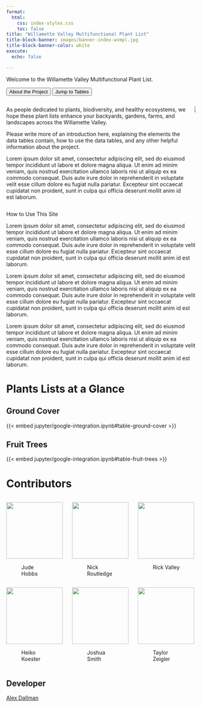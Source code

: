 ```yaml
---
format:
  html:
    css: index-styles.css
    toc: false
title: "Willamette Valley Multifunctional Plant List"
title-block-banner: images/banner-index-wvmpl.jpg
title-block-banner-color: white
execute:
  echo: false

---
```

<intro-font-style>  Welcome to the Willamette Valley Multifunctional Plant List.</intro-font-style>

<!--Buttons -->
::: {.added-space}
:::{.flex-container}
<a href="about.qmd">
<button type="button" class="btn btn-primary">About the Project</button></a>
<a href="#plant-tables"><button type="button" class="btn btn-outline-primary">Jump to Tables</button></a>

:::
:::
<!-- end buttons -->


<!-- First set of columns -->
::: {.columns}
::: {.column}
As people dedicated to plants, biodiversity, and healthy ecosystems, we hope these plant lists enhance your backyards, gardens, farms, and landscapes across the Willamette Valley.

Please write more of an introduction here, explaining the elements the data tables contain, how to use the data tables, and any other helpful information about the project.

Lorem ipsum dolor sit amet, consectetur adipiscing elit, sed do eiusmod tempor incididunt ut labore et dolore magna aliqua. Ut enim ad minim veniam, quis nostrud exercitation ullamco laboris nisi ut aliquip ex ea commodo consequat. Duis aute irure dolor in reprehenderit in voluptate velit esse cillum dolore eu fugiat nulla pariatur. Excepteur sint occaecat cupidatat non proident, sunt in culpa qui officia deserunt mollit anim id est laborum.

:::
::: {.column}
![](images\index-apples.jpg)
:::
:::
<!-- end first section -->


<!-- Second section -->
::: {.full-width-background}
::: {.content-container}
::: {.content-container-center}
 <h1-modified> How to Use This Site</h1-modified>

:::

Lorem ipsum dolor sit amet, consectetur adipiscing elit, sed do eiusmod tempor incididunt ut labore et dolore magna aliqua. Ut enim ad minim veniam, quis nostrud exercitation ullamco laboris nisi ut aliquip ex ea commodo consequat. Duis aute irure dolor in reprehenderit in voluptate velit esse cillum dolore eu fugiat nulla pariatur. Excepteur sint occaecat cupidatat non proident, sunt in culpa qui officia deserunt mollit anim id est laborum.

Lorem ipsum dolor sit amet, consectetur adipiscing elit, sed do eiusmod tempor incididunt ut labore et dolore magna aliqua. Ut enim ad minim veniam, quis nostrud exercitation ullamco laboris nisi ut aliquip ex ea commodo consequat. Duis aute irure dolor in reprehenderit in voluptate velit esse cillum dolore eu fugiat nulla pariatur. Excepteur sint occaecat cupidatat non proident, sunt in culpa qui officia deserunt mollit anim id est laborum.

Lorem ipsum dolor sit amet, consectetur adipiscing elit, sed do eiusmod tempor incididunt ut labore et dolore magna aliqua. Ut enim ad minim veniam, quis nostrud exercitation ullamco laboris nisi ut aliquip ex ea commodo consequat. Duis aute irure dolor in reprehenderit in voluptate velit esse cillum dolore eu fugiat nulla pariatur. Excepteur sint occaecat cupidatat non proident, sunt in culpa qui officia deserunt mollit anim id est laborum.

:::
:::
<!-- end second section -->

:::{.added-space}
:::

<!-- table section -->
# Plants Lists at a Glance {#plant-tables}
:::{.panel-tabset}
## Ground Cover

{{< embed jupyter/google-integration.ipynb#table-ground-cover >}}

## Fruit Trees

{{< embed jupyter/google-integration.ipynb#table-fruit-trees >}}
:::
<!-- end tables -->


<!-- Contributor section -->
# Contributors

::::{.columns}
::: {.column width="33%"}
![](images/person-crop-circle-fill.256x256.png){width=150 fig-align="center"}

<figure class="text-center">Jude Hobbs</figure>

:::
:::{.column width="33%"}
![](images/person-crop-circle-fill.256x256.png){width=150 fig-align="center"}

<figure class="text-center">Nick Routledge </figure>

:::
::: {.column width="33%"}
![](images/person-crop-circle-fill.256x256.png){width=150 fig-align="center"}

<figure class="text-center">
Rick Valley</figure>
:::
::::

::: {.added-space}
:::

:::: {.columns}
::: {.column width="33%"}
![](images/person-crop-circle-fill.256x256.png){width=150 fig-align="center"}

<figure class="text-center">
Heiko Koester</figure>

:::
::: {.column width="33%"}
![](images/person-crop-circle-fill.256x256.png){width=150 fig-align="center"}

<figure class="text-center"> Joshua Smith </figure>

:::
::: {.column width="33%"}
![](images/person-crop-circle-fill.256x256.png){width=150 fig-align="center"}

<figure class="text-center">Taylor Zeigler</figure>

:::
::::
<!-- end contributor section -->


<!-- developer section -->
## Developer
[Alex Dallman](https://github.com/alexdallman1029)
<!-- end developer section -->

